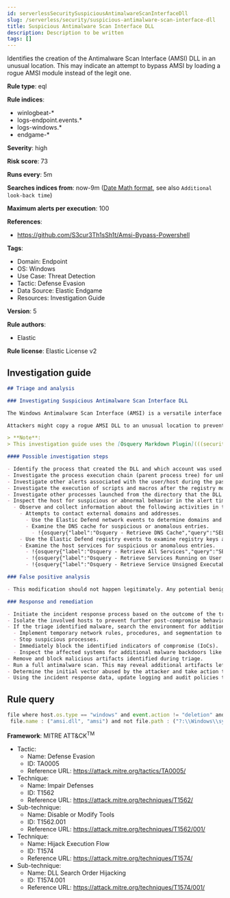 ```yaml
---
id: serverlessSecuritySuspiciousAntimalwareScanInterfaceDll
slug: /serverless/security/suspicious-antimalware-scan-interface-dll
title: Suspicious Antimalware Scan Interface DLL
description: Description to be written
tags: []
---
```


<div id="suspicious-antimalware-scan-interface-dll"></div>

Identifies the creation of the Antimalware Scan Interface (AMSI) DLL in an unusual location. This may indicate an attempt to bypass AMSI by loading a rogue AMSI module instead of the legit one.

**Rule type**: eql

**Rule indices**:

* winlogbeat-*
* logs-endpoint.events.*
* logs-windows.*
* endgame-*

**Severity**: high

**Risk score**: 73

**Runs every**: 5m

**Searches indices from**: now-9m ([Date Math format](((ref))/common-options.html#date-math), see also <DocLink id="serverlessSecurityRulesUiCreate" section="set-the-rules-schedule">`Additional look-back time`</DocLink>)

**Maximum alerts per execution**: 100

**References**:

* https://github.com/S3cur3Th1sSh1t/Amsi-Bypass-Powershell

**Tags**:

* Domain: Endpoint
* OS: Windows
* Use Case: Threat Detection
* Tactic: Defense Evasion
* Data Source: Elastic Endgame
* Resources: Investigation Guide

**Version**: 5

**Rule authors**:

* Elastic

**Rule license**: Elastic License v2

## Investigation guide

```markdown
## Triage and analysis

### Investigating Suspicious Antimalware Scan Interface DLL

The Windows Antimalware Scan Interface (AMSI) is a versatile interface standard that allows your applications and services to integrate with any antimalware product on a machine. AMSI integrates with multiple Windows components, ranging from User Account Control (UAC) to VBA macros and PowerShell.

Attackers might copy a rogue AMSI DLL to an unusual location to prevent the process from loading the legitimate module, achieving a bypass to execute malicious code.

> **Note**:
> This investigation guide uses the [Osquery Markdown Plugin](((security-guide))/invest-guide-run-osquery.html) introduced in Elastic Stack version 8.5.0. Older Elastic Stack versions will display unrendered Markdown in this guide.

#### Possible investigation steps

- Identify the process that created the DLL and which account was used.
- Investigate the process execution chain (parent process tree) for unknown processes. Examine their executable files for prevalence, whether they are located in expected locations, and if they are signed with valid digital signatures.
- Investigate other alerts associated with the user/host during the past 48 hours.
- Investigate the execution of scripts and macros after the registry modification.
- Investigate other processes launched from the directory that the DLL was created.
- Inspect the host for suspicious or abnormal behavior in the alert timeframe:
  - Observe and collect information about the following activities in the alert subject host:
    - Attempts to contact external domains and addresses.
      - Use the Elastic Defend network events to determine domains and addresses contacted by the subject process by filtering by the process' `process.entity_id`.
      - Examine the DNS cache for suspicious or anomalous entries.
        - !{osquery{"label":"Osquery - Retrieve DNS Cache","query":"SELECT * FROM dns_cache"}}
    - Use the Elastic Defend registry events to examine registry keys accessed, modified, or created by the related processes in the process tree.
    - Examine the host services for suspicious or anomalous entries.
      - !{osquery{"label":"Osquery - Retrieve All Services","query":"SELECT description, display_name, name, path, pid, service_type, start_type, status, user_account FROM services"}}
      - !{osquery{"label":"Osquery - Retrieve Services Running on User Accounts","query":"SELECT description, display_name, name, path, pid, service_type, start_type, status, user_account FROM services WHERE\nNOT (user_account LIKE '%LocalSystem' OR user_account LIKE '%LocalService' OR user_account LIKE '%NetworkService' OR\nuser_account == null)\n"}}
      - !{osquery{"label":"Osquery - Retrieve Service Unsigned Executables with Virustotal Link","query":"SELECT concat('https://www.virustotal.com/gui/file/', sha1) AS VtLink, name, description, start_type, status, pid,\nservices.path FROM services JOIN authenticode ON services.path = authenticode.path OR services.module_path =\nauthenticode.path JOIN hash ON services.path = hash.path WHERE authenticode.result != 'trusted'\n"}}

### False positive analysis

- This modification should not happen legitimately. Any potential benign true positive (B-TP) should be mapped and monitored by the security team as these modifications expose the host to malware infections.

### Response and remediation

- Initiate the incident response process based on the outcome of the triage.
- Isolate the involved hosts to prevent further post-compromise behavior.
- If the triage identified malware, search the environment for additional compromised hosts.
  - Implement temporary network rules, procedures, and segmentation to contain the malware.
  - Stop suspicious processes.
  - Immediately block the identified indicators of compromise (IoCs).
  - Inspect the affected systems for additional malware backdoors like reverse shells, reverse proxies, or droppers that attackers could use to reinfect the system.
- Remove and block malicious artifacts identified during triage.
- Run a full antimalware scan. This may reveal additional artifacts left in the system, persistence mechanisms, and malware components.
- Determine the initial vector abused by the attacker and take action to prevent reinfection through the same vector.
- Using the incident response data, update logging and audit policies to improve the mean time to detect (MTTD) and the mean time to respond (MTTR).

```

## Rule query

```js
file where host.os.type == "windows" and event.action != "deletion" and file.path != null and
 file.name : ("amsi.dll", "amsi") and not file.path : ("?:\\Windows\\system32\\amsi.dll", "?:\\Windows\\Syswow64\\amsi.dll", "?:\\$WINDOWS.~BT\\NewOS\\Windows\\WinSXS\\*", "?:\\$WINDOWS.~BT\\Work\\*\\*", "?:\\Windows\\SoftwareDistribution\\Download\\*")

```

**Framework**: MITRE ATT&CK<sup>TM</sup>

* Tactic:
    * Name: Defense Evasion
    * ID: TA0005
    * Reference URL: https://attack.mitre.org/tactics/TA0005/
* Technique:
    * Name: Impair Defenses
    * ID: T1562
    * Reference URL: https://attack.mitre.org/techniques/T1562/
* Sub-technique:
    * Name: Disable or Modify Tools
    * ID: T1562.001
    * Reference URL: https://attack.mitre.org/techniques/T1562/001/
* Technique:
    * Name: Hijack Execution Flow
    * ID: T1574
    * Reference URL: https://attack.mitre.org/techniques/T1574/
* Sub-technique:
    * Name: DLL Search Order Hijacking
    * ID: T1574.001
    * Reference URL: https://attack.mitre.org/techniques/T1574/001/

